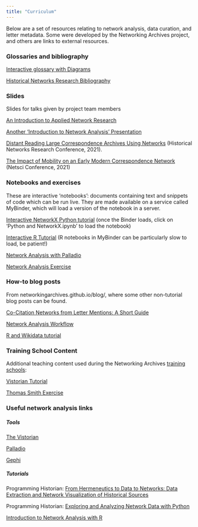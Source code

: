 ```yaml
---
title: "Curriculum"
---
```



Below are a set of resources relating to network analysis, data curation, and letter metadata. Some were developed by the Networking Archives project, and others are links to external resources.  

### Glossaries and bibliography  

[Interactive glossary with Diagrams](https://networkingarchives.shinyapps.io/interactive_glossary/){target="_blank"}

[Historical Networks Research Bibliography ](https://historicalnetworkresearch.org/bibliography/){target="_blank"}  

### Slides 
Slides for talks given by project team members

[An Introduction to Applied Network Research](https://prezi.com/dbcbtsttjlqc/?token=95c410b34e45897a60b516de7b7678cff1d3d8cd7ad2c1850b65aeda3e7a624d&utm_campaign=share&utm_medium=copy&rc=ex0share){target="_blank"}

[Another 'Introduction to Network Analysis' Presentation](https://networkingarchives.github.io/lecture_slides){target="_blank"}

[Distant Reading Large Correspondence Archives Using Networks](https://yann-ryan.github.io/hnr_slides){target="_blank"} (Historical Networks Research Conference, 2021).

[The Impact of Mobility on an Early Modern Correspondence Network](https://yann-ryan.github.io/netsci-slides.html){target="_blank"} (Netsci Conference, 2021)

### Notebooks and exercises  

These are interactive 'notebooks': documents containing text and snippets of code which can be run live. They are made available on a service called MyBinder, which will load a version of the notebook in a server. 

[Interactive NetworkX Python tutorial](https://mybinder.org/v2/gh/networkingarchives/trainingschool/3e4208eeee3917fa6c88c2bd5cfe93a7e6535606){target="_blank"} (once the Binder loads, click on 'Python and NetworkX.ipynb' to load the notebook)

[Interactive R Tutorial](https://mybinder.org/v2/gh/yann-ryan/dh_intro_gates/main?urlpath=rstudio){target="_blank"}  (R notebooks in MyBinder can be particularly slow to load, be patient!)

[Network Analysis with Palladio](https://yann-ryan.github.io/network_analysis_palladio){target="_blank"}

[Network Analysis Exercise](https://yann-ryan.github.io/student_assignment_groningen){target="_blank"}

### How-to blog posts  

From networkingarchives.github.io/blog/, where some other non-tutorial blog posts can be found.

[Co-Citation Networks from Letter Mentions: A Short Guide](https://networkingarchives.github.io/blog/2021/05/13/co-citation-networks-from-letter-mentions-a-short-guide/){target="_blank"}  

[Network Analysis Workflow](https://networkingarchives.github.io/blog/2021/04/15/my-network-analysis-workflow/){target="_blank"}  
  
[R and Wikidata tutorial](https://networkingarchives.github.io/blog/2021/02/15/r-and-wikidata/){target="_blank"}  

### Training School Content  

Additional teaching content used during the Networking Archives [training schools](https://networkingarchives.org/training-schools/){target="_blank"}:   

[Vistorian Tutorial](vistorian.html){target="_blank"}   

[Thomas Smith Exercise](thomas_smith.md){target="_blank"}  

### Useful network analysis links  

##### Tools  

[The Vistorian](https://networkcube.github.io/vistorian/web/index.html){target="_blank"} 

[Palladio](https://hdlab.stanford.edu/palladio/){target="_blank"}  

[Gephi](https://gephi.org/){target="_blank"}  

##### Tutorials  

Programming Historian:  [From Hermeneutics to Data to Networks: Data Extraction and Network Visualization of Historical Sources](https://programminghistorian.org/en/lessons/creating-network-diagrams-from-historical-sources){target="_blank"}  

Programming Historian: [Exploring and Analyzing Network Data with Python](https://programminghistorian.org/en/lessons/exploring-and-analyzing-network-data-with-python){target="_blank"}  

[Introduction to Network Analysis with R](https://www.jessesadler.com/post/network-analysis-with-r/){target="_blank"}  







